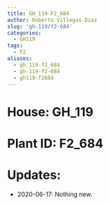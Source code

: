 ```yaml
---
title: GH_119 F2_684
author: Roberto Villegas-Diaz
slug: 'gh-119/f2-684'
categories:
  - GH119
tags:
  - F2
aliases:
  - gh_119-f2_684
  - gh-119-f2-684
  - gh119-f2684
---
```


# **House**: GH_119
# **Plant ID**: F2_684
# **Updates**: 
 - 2020-06-17: Nothing new.
